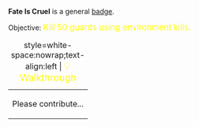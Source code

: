 '''Fate Is Cruel''' is a general [[Badges|badge]].

Objective: <big style="color:yellow">Kill 50 guards using environment kills.</big>

{| class="mw-collapsible mw-collapsed"
|+ style=white-space:nowrap;text-align:left | <big style="color:yellow">💡 Walkthrough</big>
|-
| Please contribute...
|}